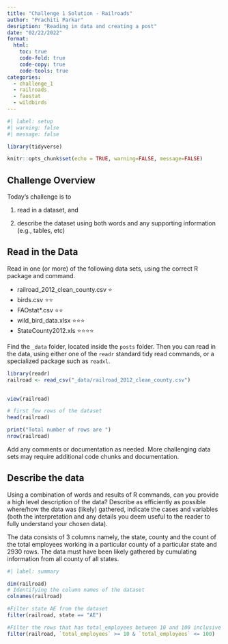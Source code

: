 ```yaml
---
title: "Challenge 1 Solution - Railroads"
author: "Prachiti Parkar"
desription: "Reading in data and creating a post"
date: "02/22/2022"
format:
  html:
    toc: true
    code-fold: true
    code-copy: true
    code-tools: true
categories:
  - challenge_1
  - railroads
  - faostat
  - wildbirds
---
```


```r
#| label: setup
#| warning: false
#| message: false

library(tidyverse)

knitr::opts_chunk$set(echo = TRUE, warning=FALSE, message=FALSE)
```

## Challenge Overview

Today's challenge is to

1)  read in a dataset, and

2)  describe the dataset using both words and any supporting information (e.g., tables, etc)

## Read in the Data

Read in one (or more) of the following data sets, using the correct R package and command.

-   railroad_2012_clean_county.csv ⭐
-   birds.csv ⭐⭐
-   FAOstat\*.csv ⭐⭐
-   wild_bird_data.xlsx ⭐⭐⭐
-   StateCounty2012.xls ⭐⭐⭐⭐


Find the `_data` folder, located inside the `posts` folder. Then you can read in the data, using either one of the `readr` standard tidy read commands, or a specialized package such as `readxl`.

```r

library(readr)
railroad <- read_csv("_data/railroad_2012_clean_county.csv")

 
view(railroad)

# first few rows of the dataset
head(railroad)

print("Total number of rows are ")
nrow(railroad)
```

Add any comments or documentation as needed. More challenging data sets may require additional code chunks and documentation.

## Describe the data

Using a combination of words and results of R commands, can you provide a high level description of the data? Describe as efficiently as possible where/how the data was (likely) gathered, indicate the cases and variables (both the interpretation and any details you deem useful to the reader to fully understand your chosen data).

The data consists of 3 columns namely, the state, county and the count of the total employees working in a particular county of a particular state and 2930 rows. The data must have been likely gathered by cumulating information from all county of all states. 
```r
#| label: summary

dim(railroad)
# Identifying the column names of the dataset 
colnames(railroad)

#Filter state AE from the dataset 
filter(railroad, state == "AE")

#Filter the rows that has total_employees between 10 and 100 inclusive
filter(railroad, `total_employees` >= 10 & `total_employees` <= 100)

```
